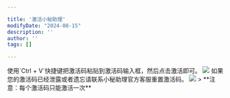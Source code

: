 ```yaml
---

title: '激活小秘助理'
modifyDate: "2024-08-15"
description: ''
author: ''
tags: []

---
```





<ContentLayout title={frontmatter.title} modifyDate={frontmatter.modifyDate}>
    使用`Ctrl + V`快捷键把激活码粘贴到激活码输入框，然后点击激活即可。
    <Image src='/installxmzl.png'/>
    如果您的激活码已经泄露或者遗忘请联系小秘助理官方客服重置激活码。
    <Image src='https://static.xmzl.work/wchat.png' width={"200px"}/>
    > **注意：每个激活码只能激活一次**
</ContentLayout>
